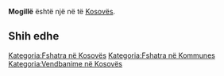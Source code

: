 {{Fshat në 
 | Emri                = Mogillë
 | EmriAlt                = 
 | NAME_SHORT_FORM=      
 | NAME_GENERIC=      
 | NAME_SORT_NAME_RO=      MOGILLE
 | FULL_NAME_RO = Mogillë
 | FULL_NAME_ND_RO=Mogille
 | SORT_NAME_RG=MOGILLE
 | FULL_NAME_RG=Mogillë
 | FULL_NAME_ND_RG=Mogille
 | SRP_NAME_SHORT_FORM=      
 | SRP_NAME_GENERIC=      
 | SRP_NAME_SORT_NAME_RO=      
 | SRP_FULL_NAME_RO = 
 | SRP_FULL_NAME_ND_RO=
 | SRP_SORT_NAME_RG=
 | SRP_FULL_NAME_RG=
 | SRP_FULL_NAME_ND_RG=
 | Emri (Rasa dhanore) = 
 | Figura              = 
 | Shteti              = Kosovo
 | Komuna              = 
 | Kodi postar         = 
 | Sipërfaqja          = 

 | Popullsia           = 

 | Regj. i popullsisë  = 
 | Dend. e popullsisë  = 
 | Faqja zyrtare       = 
 <!--- Koordinatat ----> 
 | Gjerësia            = 42.342222
 | Gjatësia            = 21.392222
 | Lartësia            = 
}}
'''Mogillë''' është një [[]] në [[]] të [[Kosovës]].

<!-- == Gjeografia == -->
<!-- == Historia == -->
<!-- == Demografia == -->
== Shih edhe ==
{{Komuna }}
{{Kosovo-Administrata-Cung}}

[[Kategoria:Fshatra në Kosovës]]
[[Kategoria:Fshatra në Kommunes ]]
[[Kategoria:Vendbanime në Kosovës]]